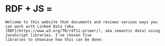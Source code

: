
<Content id="intro">
    <h1 className="title" style={{display: "flex", gap: "0.25rem", alignItems: "center"}}>
        <span>RDF + JS = </span>
        <BsFillHeartFill style={{fill: "rgb(232, 30, 30)"}}/>
    </h1>

    Welcome to this website that documents and reviews various ways you can work with Linked Data (aka
    [RDF](https://www.w3.org/TR/rdf11-primer/), aka semantic data) using JavaScript libraries. I've chosen five
    libraries to showcase how this can be done:
</Content>

<LibraryList/>